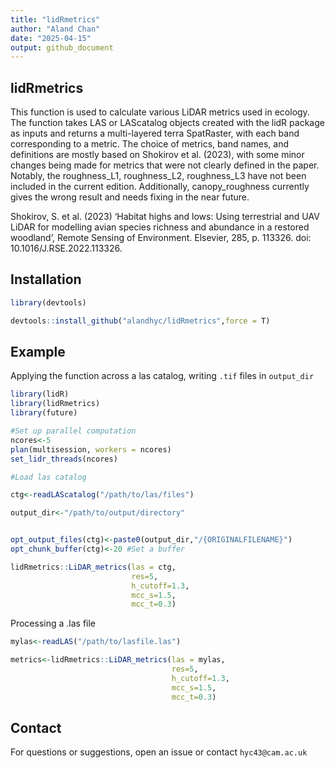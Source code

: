```yaml
---
title: "lidRmetrics"
author: "Aland Chan"
date: "2025-04-15"
output: github_document
---
```


## lidRmetrics

This function is used to calculate various LiDAR metrics used in ecology. The function takes LAS or LAScatalog objects created with the lidR package as inputs and returns a multi-layered terra SpatRaster, with each band corresponding to a metric. The choice of metrics, band names, and definitions are mostly based on Shokirov et al. (2023), with some minor changes being made for metrics that were not clearly defined in the paper. Notably, the roughness_L1, roughness_L2, roughness_L3 have not been included in the current edition. Additionally, canopy_roughness currently gives the wrong result and needs fixing in the near future.

Shokirov, S. et al. (2023) ‘Habitat highs and lows: Using terrestrial and UAV LiDAR for modelling avian species richness and abundance in a restored woodland’, Remote Sensing of Environment. Elsevier, 285, p. 113326. doi: 10.1016/J.RSE.2022.113326.

## Installation

```r

library(devtools)

devtools::install_github("alandhyc/lidRmetrics",force = T)

```

## Example

Applying the function across a las catalog, writing ```.tif``` files in ```output_dir```

```r

library(lidR)
library(lidRmetrics)
library(future)

#Set up parallel computation
ncores<-5
plan(multisession, workers = ncores)
set_lidr_threads(ncores)

#Load las catalog

ctg<-readLAScatalog("/path/to/las/files")

output_dir<-"/path/to/output/directory"


opt_output_files(ctg)<-paste0(output_dir,"/{ORIGINALFILENAME}")
opt_chunk_buffer(ctg)<-20 #Set a buffer

lidRmetrics::LiDAR_metrics(las = ctg,
                           res=5,
                           h_cutoff=1.3,
                           mcc_s=1.5,
                           mcc_t=0.3)

```

Processing a .las file

```r

mylas<-readLAS("/path/to/lasfile.las")

metrics<-lidRmetrics::LiDAR_metrics(las = mylas,
                                    res=5,
                                    h_cutoff=1.3,
                                    mcc_s=1.5,
                                    mcc_t=0.3)

```

## Contact

For questions or suggestions, open an issue or contact ```hyc43@cam.ac.uk```


